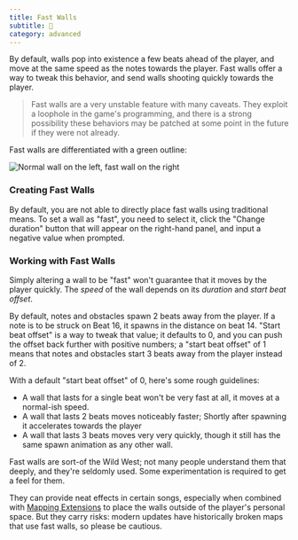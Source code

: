```yaml
---
title: Fast Walls
subtitle: 💨
category: advanced
---
```


By default, walls pop into existence a few beats ahead of the player, and move at the same speed as the notes towards the player. 
Fast walls offer a way to tweak this behavior, and send walls shooting quickly towards the player.

> Fast walls are a very unstable feature with many caveats.
> They exploit a loophole in the game's programming, and there is a strong possibility these behaviors may be patched at some point in the future if they were not already.

Fast walls are differentiated with a green outline:

![Normal wall on the left, fast wall on the right](../../media/images/fast-walls.png)

### Creating Fast Walls

By default, you are not able to directly place fast walls using traditional means.
To set a wall as "fast", you need to select it, click the "Change duration" button that will appear on the right-hand panel, and input a negative value when prompted. 

### Working with Fast Walls

Simply altering a wall to be "fast" won't guarantee that it moves by the player quickly. The _speed_ of the wall depends on its _duration_ and _start beat offset_.

By default, notes and obstacles spawn 2 beats away from the player. If a note is to be struck on Beat 16, it spawns in the distance on beat 14. 
"Start beat offset" is a way to tweak that value; it defaults to 0, and you can push the offset back further with positive numbers; 
a "start beat offset" of 1 means that notes and obstacles start 3 beats away from the player instead of 2.

With a default "start beat offset" of 0, here's some rough guidelines:

- A wall that lasts for a single beat won't be very fast at all, it moves at a normal-ish speed.
- A wall that lasts 2 beats moves noticeably faster; Shortly after spawning it accelerates towards the player
- A wall that lasts 3 beats moves very very quickly, though it still has the same spawn animation as any other wall.

Fast walls are sort-of the Wild West; not many people understand them that deeply, and they're seldomly used. Some experimentation is required to get a feel for them.

They can provide neat effects in certain songs, especially when combined with [Mapping Extensions](/docs/mods#mapping-extensions) to place the walls outside of the player's personal space. 
But they carry risks: modern updates have historically broken maps that use fast walls, so please be cautious.
